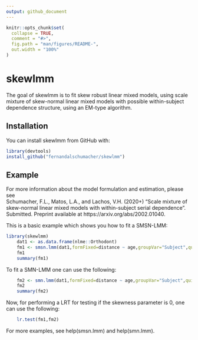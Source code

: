 ```yaml
---
output: github_document
---
```


<!-- README.md is generated from README.Rmd. Please edit that file -->

```r
knitr::opts_chunk$set(
  collapse = TRUE,
  comment = "#>",
  fig.path = "man/figures/README-",
  out.width = "100%"
)
```

# skewlmm

<!-- badges: start -->
<!-- badges: end -->

The goal of skewlmm is to fit skew robust linear mixed models, using scale mixture of skew-normal linear mixed models with possible within-subject dependence structure, using an EM-type algorithm.

## Installation

<!-- You can install the released version of lmmsmsn from [CRAN](https://CRAN.R-project.org) with: -->

<!-- ``` r -->
<!-- install.packages("lmmsmsn") -->
<!-- ``` -->

You can install skewlmm from GitHub with:

```r
library(devtools)
install_github("fernandalschumacher/skewlmm")
```

## Example

For more information about the model formulation and estimation, please see  
Schumacher, F.L., Matos, L.A., and Lachos, V.H. (2020+) "Scale mixture of skew-normal linear mixed models with within-subject serial dependence". Submitted. Preprint available at https://arxiv.org/abs/2002.01040.

This is a basic example which shows you how to fit a SMSN-LMM:

```r
library(skewlmm)
    dat1 <- as.data.frame(nlme::Orthodont)
    fm1 <- smsn.lmm(dat1,formFixed=distance ~ age,groupVar="Subject",quiet=T)
    fm1
    summary(fm1)
```

To fit a SMN-LMM one can use the following:
```r
    fm2 <- smn.lmm(dat1,formFixed=distance ~ age,groupVar="Subject",quiet=T)
    fm2
    summary(fm2)
```

Now, for performing a LRT for testing if the skewness parameter is 0, one can use the following:
```r
    lr.test(fm1,fm2)
```

For more examples, see help(smsn.lmm) and help(smn.lmm).
